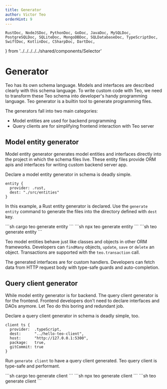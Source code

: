 ```yaml
---
title: Generator
author: Victor Teo
orderHint: 9
---
```


    RustDoc, NodeJSDoc, PythonDoc, GoDoc, JavaDoc, MySQLDoc,
    PostgreSQLDoc, SQLiteDoc, MongoDBDoc, SQLDatabaseDoc, TypeScriptDoc,
    SwiftDoc, KotlinDoc, CSharpDoc, DartDoc,
} from '../../../../../shared/components/Selector'

# Generator

Teo has its own schema language. Models and interfaces are described clearly 
with this schema language. To write custom code with Teo, we need to transform
these Teo schema into developer's handy programming language. Teo generator
is a builtin tool to generate programming files.

The generators fall into two main categories:
* Model entities are used for backend programming
* Query clients are for simplifying frontend interaction with Teo server

## Model entity generator

Model entity generator generates model entities and interfaces directly into 
the project in which the schema files live. These entity files provide ORM apis
and interfaces for writing custom backend server app.

Declare a model entity generator in schema is deadly simple.

```teo showLineNumbers
entity {
  provider: .rust,
  dest: "./src/entities"
}
```

In this example, a Rust entity generator is declared. Use the `generate entity`
command to generate the files into the directory defined with `dest` key.

<RustDoc>
```sh
cargo teo generate entity
```
</RustDoc>
<NodeJSDoc>
```sh
npx teo generate entity
```
</NodeJSDoc>
<PythonDoc>
```sh
teo generate entity
```
</PythonDoc>

Teo model entities behave just like classes and objects in other ORM 
frameworks. Developers can `findMany` objects, `update`, `save` or `delete` an 
object. Transactions are supported with the `teo.transaction` call.

The generated interfaces are for custom handlers. Developers can fetch data 
from HTTP request body with type-safe guards and auto-completion.

## Query client generator

While model entity generator is for backend. The query client generator is for
the frontend. Frontend developers don't need to declare interfaces and DAOs 
anymore. Let Teo do this boring and redundant job.

Declare a query client generator in schema is deadly simple, too.

```teo showLineNumbers
client ts {
  provider:  .typeScript,
  dest:      "../hello-teo-client",
  host:      "http://127.0.0.1:5300",
  package:   true,
  gitCommit: true
}
```

Run `generate client` to have a query client generated. Teo query client is
type-safe and performant.

<RustDoc>
```sh
cargo teo generate client
```
</RustDoc>
<NodeJSDoc>
```sh
npx teo generate client
```
</NodeJSDoc>
<PythonDoc>
```sh
teo generate client
```
</PythonDoc>

<PrevNext />
